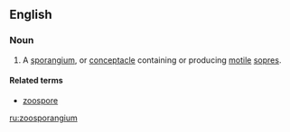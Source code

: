 ==English==

===Noun===
{{en-noun|zoosporangia}}

# {{botany}} A [[sporangium]], or [[conceptacle]] containing or producing [[motile]] [[sopre]]s.

====Related terms====
*[[zoospore]]

[[ru:zoosporangium]]